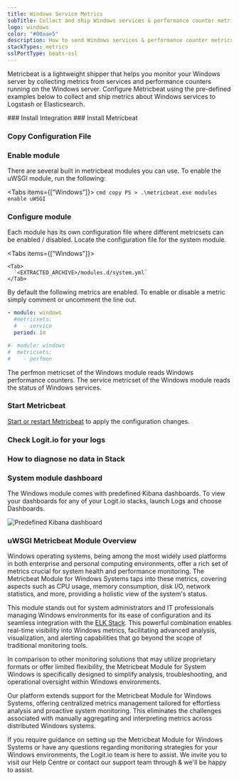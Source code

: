 ```yaml
---
title: Windows Service Metrics
subTitle: Collect and ship Windows services & performance counter metrics to Logstash and Elasticsearch
logo: windows
color: "#00aae5"
description: How to send Windows services & performance counter metrics to your Hosted ELK Logstash instance. Configure Metricbeat to send Windows metrics to Logstash.
stackTypes: metrics
sslPortType: beats-ssl
---
```


Metricbeat is a lightweight shipper that helps you monitor your Windows server 
by collecting metrics from services and performance counters running on the 
Windows server. Configure Metricbeat using the pre-defined examples below to 
collect and ship metrics about Windows services to Logstash or Elasticsearch.

<Steps>
  ### Install Integration
  <InstallIntegration/>
  ### Install Metricbeat

  <InstallBeat beatname="metricbeat" />

  ### Copy Configuration File

  <MetricbeatOutput />

  ### Enable module

  There are several built in metricbeat modules you can use. To enable the uWSGI module, run the following:

  <Tabs items={["Windows"]}>
    <Tab>
      ```cmd copy
      PS > .\metricbeat.exe modules enable uWSGI
      ```
    </Tab>
  </Tabs>

  ### Configure module

  Each module has its own configuration file where different metricsets can be enabled / disabled. Locate the configuration file for the system module.

  <Tabs items={["Windows"]}>

    <Tab>
      `<EXTRACTED_ARCHIVE>/modules.d/system.yml`
    </Tab>
  </Tabs>

  By default the following metrics are enabled. To enable or disable a metric simply comment or uncomment the line out.

  ```yaml copy
  - module: windows
    #metricsets:
    #  - service
    period: 1m

  #- module: windows
  #  metricsets:
  #    - perfmon
  ```

  The perfmon metricset of the Windows module reads Windows performance counters.
  The service metricset of the Windows module reads the status of Windows services.

  ### Start Metricbeat

  [Start or restart Metricbeat](https://www.elastic.co/guide/en/beats/metricbeat/master/metricbeat-starting.html) 
  to apply the configuration changes.

  ### Check Logit.io for your logs

  <LaunchStack utmMedium="logs" utmCampaign="windows_metricbeat" source="metrics_windows" />

  ### How to diagnose no data in Stack

  <DiagnoseNoData />

  ### System module dashboard

  The Windows module comes with predefined Kibana dashboards. To view your dashboards for any of your Logit.io stacks, launch Logs and choose Dashboards.

  ![Predefined Kibana dashboard](@/images/integrations/metricbeats/metricbeat_module_windows.png)

</Steps>

### uWSGI Metricbeat Module Overview

Windows operating systems, being among the most widely used platforms in both enterprise and personal computing environments, offer a rich set of metrics crucial 
for system health and performance monitoring. The Metricbeat Module for Windows Systems taps into these metrics, covering aspects such as CPU usage, memory consumption, 
disk I/O, network statistics, and more, providing a holistic view of the system's status.

This module stands out for system administrators and IT professionals managing Windows environments for its ease of configuration and its seamless integration with the 
[ELK Stack](https://logit.io/blog/post/elk-stack-guide/). This powerful combination enables real-time visibility into Windows metrics, facilitating 
advanced analysis, visualization, and alerting capabilities that go beyond the scope of traditional monitoring tools.

In comparison to other monitoring solutions that may utilize proprietary formats or offer limited flexibility, the Metricbeat Module for System Windows is specifically 
designed to simplify analysis, troubleshooting, and operational oversight within Windows environments.

Our platform extends support for the Metricbeat Module for Windows Systems, offering centralized metrics management tailored for effortless analysis and proactive system 
monitoring. This eliminates the challenges associated with manually aggregating and interpreting metrics across distributed Windows systems.

If you require guidance on setting up the Metricbeat Module for Windows Systems or have any questions regarding monitoring strategies for your Windows environments, 
the Logit.io team is here to assist. We invite you to visit our Help Centre or contact our support team through <IntercomButton text="live chat" /> & we'll be happy to assist.